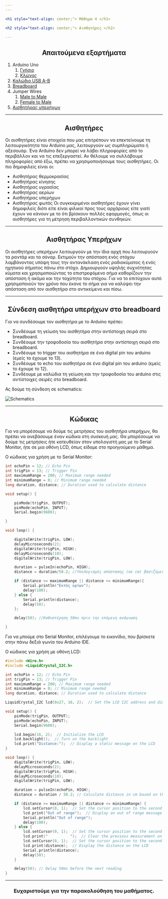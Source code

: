 ```yaml
---
---

<h1 style="text-align: center;"> Μάθημα 4 </h1>

<h2 style="text-align: center;"> Αισθητήρες </h2>

---
```


<h2 style="text-align: center;"> Απαιτούμενα εξαρτήματα </h2>

1. Arduino Uno
    1. [Γνήσιο](https://grobotronics.com/arduino-uno-rev3.html)
    2. [Κλώνος](https://grobotronics.com/funduino-uno-rev3.html)
2. [Καλώδιο USB A-B](https://grobotronics.com/usb-2.0-a-b-1.8m.html)
3. [Breadboard](https://grobotronics.com/breadboard-400-tie-point-white-half-size.html)
4. Jumper Wires
    1. [Male to Male](https://grobotronics.com/jumper-wires-15cm-male-to-male-pack-of-10.html)
    2. [Female to Male](https://grobotronics.com/jumper-wires-15cm-female-to-male-pack-of-10.html)
5. [Αισθητήρας υπερήχων](https://grobotronics.com/ultrasonic-sensor-ranging-detector-2-450cm-hy-srf05.html)

---

<h2 style="text-align: center;"> Αισθητήρες </h2>

Οι αισθητήρες είναι στοιχεία που μας επιτρέπουν να επεκτείνουμε τη λειτουργικότητα του Arduino μας, 
λειτουργούν ως συμπληρώματα ή αξεσουάρ. 
Ένα Arduino δεν μπορεί να λάβει πληροφορίες από το περιβάλλον και να τις επεξεργαστεί. 
Αν θέλουμε να συλλάβουμε πληροφορίες από έξω, πρέπει να χρησιμοποιήσουμε τους αισθητήρες.
Οι πιο δημοφιλείς είναι οι: 
* Αισθητήρας θερμοκρασίας
* Αισθητήρας κίνησης
* Αισθητήρας υγρασίας
* Αισθητήρας αερίων
* Αισθητήρας υπερήχων
* Αισθητήρας φωτός
Οι συγκεκριμένοι αισθητήρες έχουν γίνει δημοφιλείς διότι είτε είναι φιλικοί προς τους αρχάριους είτε γιατί έχουν να κάνουν με το ότι βρίσκουν πολλές εφαρμογές, όπως οι αισθητήρες για τη μέτρηση περιβαλλοντικών συνθηκών.

---

<h2 style="text-align: center;"> Αισθητήρας Υπερήχων </h2>

Οι αισθητήρες υπερήχων λειτουργούν με την ίδια αρχή που λειτουργούν τα ραντάρ και τα σόναρ. Εκτιμούν την απόσταση ενός στόχου λαμβάνοντας υπόψη τους την αντανάκλαση ενός ραδιοκύματος ή ενός ηχητικού σήματος πάνω στο στόχο.
Δημιουργούν υψηλής συχνότητας κύματα και χρησιμοποιώντας το επιστρεφόμενο σήμα καθορίζουν την απόσταση ή ακόμα και την ταχύτητα του στόχου. Για να το επιτύχουν αυτό χρησιμοποιούν τον χρόνο που έκανε το σήμα για να καλύψει την απόσταση από τον αισθητήρα στο αντικείμενο και πίσω.

---

<h2 style="text-align: center;"> Σύνδεση αισθητήρα υπερήχων στο breadboard </h2>

Για να συνδέσουμε τον αισθητήρα με το Arduino πρέπει:
- Συνδέουμε τη γείωση του αισθητήρα στην αντίστοιχη σειρά στο breadboard.
- Συνδέουμε την τροφοδοσία του αισθητήρα στην αντίστοιχη σειρά στο breadboard.
- Συνδέουμε το trigger του αισθητήρα σε ένα digital pin του arduino (εμείς το έχουμε το 13).
- Συνδέουμε το echo του αισθητήρα σε ένα digital pin του arduino (εμείς το έχουμε το 12).
- Συνδέουμε με καλώδια τη γείωση και την τροφοδοσία του arduino στις αντίστοιχες σειρές στο breadboard.

Ας δούμε τη σύνδεση σε schematics:

![Schematics](https://cloud-ffwyzjtpz-hack-club-bot.vercel.app/0mighty_turing-leelo__2_.png)

---

<h2 style="text-align: center;"> Κώδικας </h2>

Για να μπορέσουμε να δούμε τις μετρήσεις του αισθητήρα υπερήχων,
θα πρέπει να ανεβάσουμε έναν κώδικα στη συσκευή μας.
Θα μπορέσουμε να δούμε τις μετρήσεις ήτε κατευθείαν στον υπολογιστή μας με το Serial Monitor,
ήτε σε μια οθόνη LCD, όπως είδαμε στο προηγούμενο μάθημα.

Ο κώδικας για χρήση με το Serial Monitor:

```cpp
int echoPin = 12; // Echo Pin
int trigPin = 13; // Trigger Pin
int maximumRange = 200; // Maximum range needed
int minimumRange = 0; // Minimum range needed
long duration, distance; // Duration used to calculate distance

void setup() {

    pinMode(trigPin, OUTPUT);
    pinMode(echoPin, INPUT);
    Serial.begin(9600);

}

void loop() {

    digitalWrite(trigPin, LOW);
    delayMicroseconds(2);
    digitalWrite(trigPin, HIGH);
    delayMicroseconds(10);
    digitalWrite(trigPin, LOW);

    duration = pulseIn(echoPin, HIGH);
    distance = duration/58.2; //Υπολογισμός απόστασης (σε cm) βασιζόμενοι στην ταχύτητα του ήχου.

    if (distance >= maximumRange || distance <= minimumRange){
        Serial.println("Εκτός ορίων");
        delay(100);
    } else {
        Serial.println(distance);
        delay(50);
    };

    delay(50); //Καθυστέρηση 50ms πριν την επόμενη ανάγνωση

}
```

Για να μπούμε στο Serial Monitor,
επιλέγουμε το εικονίδιο,
που βρίσκετε στην πάνω δεξιά γωνία του Arduino IDE.


Ο κώδικας για χρήση με οθόνη LCD:

```cpp
#include <Wire.h>
#include <LiquidCrystal_I2C.h>

int echoPin = 12; // Echo Pin
int trigPin = 13; // Trigger Pin
int maximumRange = 200; // Maximum range needed
int minimumRange = 0; // Minimum range needed
long duration, distance; // Duration used to calculate distance

LiquidCrystal_I2C lcd(0x27, 16, 2);  // Set the LCD I2C address and dimensions

void setup() {
    pinMode(trigPin, OUTPUT);
    pinMode(echoPin, INPUT);
    Serial.begin(9600);

    lcd.begin(16, 2);  // Initialize the LCD
    lcd.backlight();  // Turn on the backlight
    lcd.print("Distance:");  // Display a static message on the LCD
}

void loop() {
    digitalWrite(trigPin, LOW);
    delayMicroseconds(2);
    digitalWrite(trigPin, HIGH);
    delayMicroseconds(10);
    digitalWrite(trigPin, LOW);

    duration = pulseIn(echoPin, HIGH);
    distance = duration / 58.2; // Calculate distance in cm based on the speed of sound.

    if (distance >= maximumRange || distance <= minimumRange) {
        lcd.setCursor(0, 1);  // Set the cursor position to the second line
        lcd.print("Out of range");  // Display an out of range message on the LCD
        Serial.println("Out of range");
        delay(100);
    } else {
        lcd.setCursor(0, 1);  // Set the cursor position to the second line
        lcd.print("          ");  // Clear the previous measurement on the LCD
        lcd.setCursor(0, 1);  // Set the cursor position to the second line
        lcd.print(distance);  // Display the distance on the LCD
        Serial.println(distance);
        delay(50);
    }

    delay(50); // Delay 50ms before the next reading
}
```

---

<h3 style="text-align: center;"> Ευχαριστούμε για την παρακολούθηση του μαθήματος. </h3>